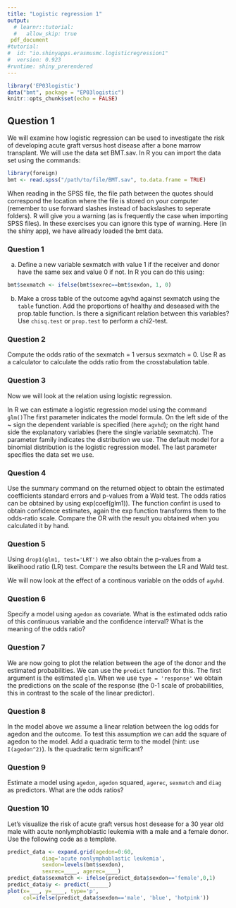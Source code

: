 ```yaml
---
title: "Logistic regression 1"
output: 
  # learnr::tutorial:
  #   allow_skip: true
 pdf_document
#tutorial:
#  id: "io.shinyapps.erasmusmc.logisticregression1"
#  version: 0.923
#runtime: shiny_prerendered
---
```



```r
library('EP03logistic')
data("bmt", package = "EP03logistic")
knitr::opts_chunk$set(echo = FALSE)
```



## Question 1

We will examine how logistic regression can be used to investigate the risk of developing acute graft versus host disease after a bone marrow transplant. We will use the data set BMT.sav. In R you can import the data set using the commands:
```r
library(foreign)
bmt <- read.spss("/path/to/file/BMT.sav", to.data.frame = TRUE)
```
When reading in the SPSS file, the file path between the quotes should correspond the location where the file is stored on your computer (remember to use forward slashes instead of backslashes to seperate folders). R will give you a warning (as is frequently the case when importing SPSS files). In these exercises you can ignore this type of warning. 
Here (in the shiny app), we have allready loaded the bmt data.

### Question 1

a) Define a new variable sexmatch with value 1 if the receiver and donor have the same sex and value 0 if not. In R you can do this using:
```r
bmt$sexmatch <- ifelse(bmt$sexrec==bmt$sexdon, 1, 0)
```
b.	Make a cross table of the outcome agvhd against sexmatch using the `table` function. Add the proportions of healthy and deseased with the prop.table function. Is there a significant relation between this variables? Use `chisq.test` or `prop.test` to perform a chi2-test.


### Question 2
Compute the odds ratio of the sexmatch = 1 versus sexmatch = 0. Use R as a calculator to calculate the odds ratio from the crosstabulation table.

### Question 3

Now we will look at the relation using logistic regression.

In R we can estimate a logistic regression model using the command `glm()`The first parameter indicates the model formula. On the left side of the ~ sign the dependent variable is specified (here `agvhd`); on the right hand side the explanatory variables (here the single variable sexmatch). The parameter family indicates the distribution we use. The default model for a binomial distribution is the logistic regression model. The last parameter specifies  the data set we use. 

### Question 4

Use the summary command on the returned object to obtain the estimated coefficients standard errors and p-values from a Wald test. The odds ratios can be obtained by using exp(coef(glm1)). The function confint is used to obtain confidence estimates, again the exp function transforms them to the odds-ratio scale. Compare the OR with the result you obtained when you calculated it by hand.

### Question 5

Using `drop1(glm1, test='LRT')` we also obtain the p-values from a likelihood ratio (LR) test. Compare the results between the LR and Wald test. 


We will now look at the effect of a continous variable on the odds of `agvhd`. 	

### Question 6

Specify a model using `agedon` as covariate. What is the estimated odds ratio of this continuous variable and the confidence interval? What is the meaning of the odds ratio? 


### Question 7

We are now going to plot the relation between the age of the donor and the estimated probabilities. We can use the `predict` function for this. The first argument is  the estimated `glm`. When we use `type = 'response'` we  obtain the predictions on the scale of the response (the 0-1 scale of probabilities, this in contrast to the scale of the linear predictor).

### Question 8

In the model above we assume a linear relation between the log odds for agedon and the outcome. To test this assumption we can add the square of agedon to the model. Add a quadratic term to the model (hint: use `I(agedon^2)`).  Is the quadratic term significant?

### Question 9

Estimate a model using `agedon`, `agedon` squared, `agerec`, `sexmatch` and `diag` as predictors. What are the odds ratios?


### Question 10

Let's visualize the risk of acute graft versus host desease for a 30 year old male  with acute nonlymphoblastic leukemia with a male and a female donor. Use the following code as a template.


```r
predict_data <- expand.grid(agedon=0:60,
           diag='acute nonlymphoblastic leukemia', 
           sexdon=levels(bmt$sexdon),
           sexrec=____, agerec=____)
predict_data$sexmatch <- ifelse(predict_data$sexdon=='female',0,1) 
predict_data$y <- predict(______)
plot(x=___, y=____, type='p',
     col=ifelse(predict_data$sexdon=='male', 'blue', 'hotpink'))

```


